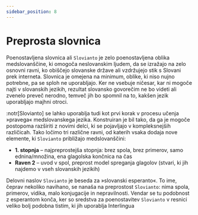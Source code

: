 ```yaml
---
sidebar_position: 8
---
```



# Preprosta slovnica

Poenostavljena slovnica ali `Slovianto` je zelo poenostavljena oblika medslovanščine, ki omogoča neslovanskim ljudem, da se izražajo na zelo osnovni ravni, ko obiščejo slovanske države ali vzdržujejo stik s Slovani prek interneta. Slovnica je omejena na minimum, oblike, ki niso nujno potrebne, pa se sploh ne uporabljajo. Ker ne vsebuje ničesar, kar ni mogoče najti v slovanskih jezikih, rezultat slovansko govorečim ne bo videti ali zvenelo preveč nerodno, temveč jih bo spomnil na to, kakšen jezik uporabljajo majhni otroci.

:notr[Slovianto] se lahko uporablja tudi kot prvi korak v procesu učenja »pravega« medslovanskega jezika. Konstruiran je bil tako, da ga je mogoče postopoma razširiti z novimi delci, ki se pojavljajo v kompleksnejših različicah. Tako ločimo tri različne ravni, od katerih vsaka dodaja nove elemente, ki `Slovianto` približajo medslovanščini:

- **1. stopnja** – najpreprostejša stopnja: brez spola, brez primerov, samo ednina/množina, ena glagolska končnica na čas
- **Raven 2** – uvod v spol, preprost model spreganja glagolov (stvari, ki jih najdemo v vseh slovanskih jezikih)

Delovni naslov `Slovianto` je beseda za »slovanski esperanto«. To ime, čeprav nekoliko navihano, se nanaša na preprostost `Slovianto`: nima spola, primerov, vidika, malo konjugacije in nepravilnosti. Vendar se tu podobnost z esperantom konča, ker so sredstva za poenostavitev `Slovianto` v resnici veliko bolj podobna tistim, ki jih uporablja Interlingua

<DocCardList />


